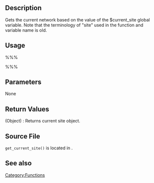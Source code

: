 == Description ==
Gets the current network based on the value of the $current_site global variable. Note that the terminology of "site" used in the function and variable name is old.

== Usage ==
%%%<?php get_current_site(); ?>%%%

== Parameters ==
None

== Return Values ==
; (Object) : Returns current site object.

== Source File ==
<!-- Need links to current source code files -->
<tt>get_current_site()</tt> is located in {{Trac|wp-includes/ms-functions.php}}.

== See also ==

{{Tag Footer}}
{{Stub}}

[[Category:Functions]]